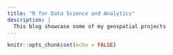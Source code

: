 ```yaml
---
title: "R for Data Science and Analytics"
description: |
  This blog showcase some of my geospatial projects
---
```


```r
knitr::opts_chunk$set(echo = FALSE)
```
